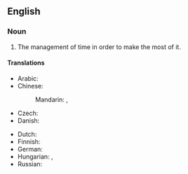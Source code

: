 ==English==
{{wikipedia}}

===Noun===
{{head|en|noun}}

# The management of time in order to make the most of it.

====Translations====
{{trans-top|management of time}}
* Arabic: {{t|ar|الوقَة management}}
* Chinese:
*: Mandarin: {{t|cmn|時間管理}}, {{t|cmn|时间管理|tr=shíjiān guǎnlǐ}}
* Czech: {{t|cs|řízení času|n}}
* Danish: {{t|da|tidsledelse|c}}
{{trans-mid}}
* Dutch: {{t-needed|nl}}
* Finnish: {{t|fi|ajanhallinta}}
* German: {{t+|de|Zeitmanagement}}
* Hungarian: {{t+|hu|időbeosztás}}, {{t|hu|időgazdálkodás}}
* Russian: {{t-needed|ru}}
{{trans-bottom}}

{{topics|en|Time}}
